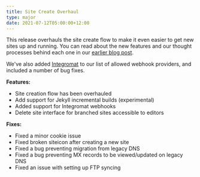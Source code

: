 ```yaml
---
title: Site Create Overhaul
type: major
date: 2021-07-12T05:00:00+12:00
---
```

This release overhauls the site create flow to make it even easier to get new sites up and running. You can read about the new features and our thought processes behind each one in our [earlier blog post](https://cloudcannon.com/blog/upgrading-our-build-flow-for-jamstack/).

We've also added [Integromat](https://www.integromat.com/en) to our list of allowed webhook providers, and included a number of bug fixes.

**Features:**

* Site creation flow has been overhauled
* Add support for Jekyll incremental builds (experimental)
* Added support for Integromat webhooks
* Delete site interface for branched sites accessible to editors

**Fixes:**

* Fixed a minor cookie issue
* Fixed broken siteicon after creating a new site
* Fixed a bug preventing migration from legacy DNS
* Fixed a bug preventing MX records to be viewed/updated on legacy DNS
* Fixed an issue with setting up FTP syncing
